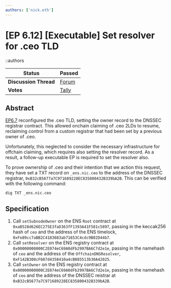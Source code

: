 ```yaml
---
authors: ['nick.eth']
---
```


# [EP 6.12] [Executable] Set resolver for .ceo TLD

::authors

| **Status**            | Passed                                                                                                                        |
| --------------------- | ----------------------------------------------------------------------------------------------------------------------------- |
| **Discussion Thread** | [Forum](https://discuss.ens.domains/t/20820)                                                                                  |
| **Votes**             | [Tally](https://www.tally.xyz/gov/ens/proposal/75480516867756766284972947192514005324792532674550120092693062891336419998702) |

## Abstract

[EP6.7](https://discuss.ens.domains/t/ep-6-7-executable-transfer-ceo-tld-to-the-dnssec-registrar/20594) reconfigured the .ceo TLD, setting the owner record to the DNSSEC registrar contract. This allowed onchain claiming of .ceo 2LDs to resume, reclaiming control from a custom registrar that had been set by a previous owner of .ceo.

Unfortunately, this neglected to consider the necessary infrastructure for offchain claiming, which requires also setting the resolver record. As a result, a follow-up executable EP is required to set the resolver also.

To prove ownership of .ceo and their intention that we action this request, they have set a TXT record on `_ens.nic.ceo` to the address of the DNSSEC registrar, `0xB32cB5677a7C971689228EC835800432B339bA2B`. This can be verified with the following command:

```
dig TXT _ens.nic.ceo
```

## Specification

1. Call `setSubnodeOwner` on the ENS `Root` contract at `0xaB528d626EC275E3faD363fF1393A41F581c5897`, passing in the keccak256 hash of `ceo` and the address of the ENS timelock, `0xFe89cc7aBB2C4183683ab71653C4cdc9B02D44b7`.
2. Call `setResolver` on the ENS registry contract at `0x00000000000C2E074eC69A0dFb2997BA6C7d2e1e`, passing in the namehash of `ceo` and the address of the `OffchainDNSResolver`, `0xF142B308cF687d4358410a4cB885513b30A42025`.
3. Call `setOwner` on the ENS registry contract at `0x00000000000C2E074eC69A0dFb2997BA6C7d2e1e`, passing in the namehash of `ceo` and the address of the DNSSEC reistrar at `0xB32cB5677a7C971689228EC835800432B339bA2B`.

